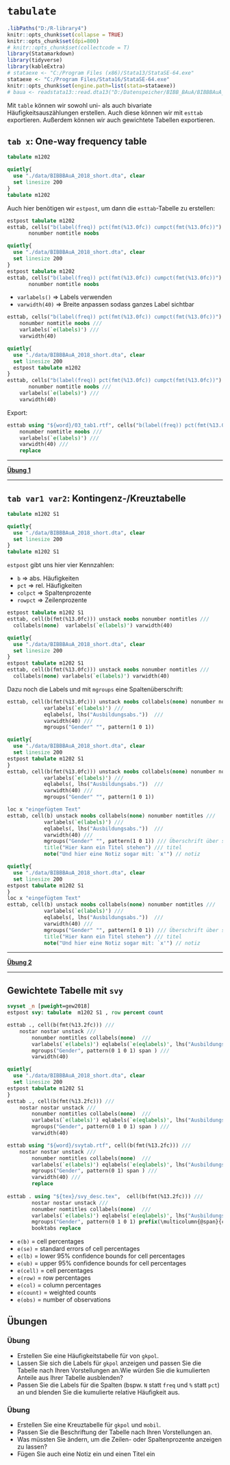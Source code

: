 # `tabulate` {#tab} 

```r
.libPaths("D:/R-library4")
knitr::opts_chunk$set(collapse = TRUE)
knitr::opts_chunk$set(dpi=800)
# knitr::opts_chunk$set(collectcode = T)
library(Statamarkdown)
library(tidyverse)
library(kableExtra)
# stataexe <- "C:/Program Files (x86)/Stata13/StataSE-64.exe"
stataexe <- "C:/Program Files/Stata16/StataSE-64.exe"
knitr::opts_chunk$set(engine.path=list(stata=stataexe))
# baua <- readstata13::read.dta13("D:/Datenspeicher/BIBB_BAuA/BIBBBAuA_2018_suf1.0.dta",convert.factors = F)
```




Mit `table` können wir sowohl uni- als auch bivariate Häufigkeitsauszählungen erstellen. 
Auch diese können wir mit `esttab` exportieren.
Außerdem können wir auch gewichtete Tabellen exportieren.

## `tab x`: One-way frequency table

```stata
tabulate m1202
```


```stata
quietly{
  use "./data/BIBBBAuA_2018_short.dta", clear
  set linesize 200
}
tabulate m1202
```

Auch hier benötigen wir `estpost`, um dann die `esttab`-Tabelle zu erstellen:

```stata
estpost tabulate m1202
esttab, cells("b(label(freq)) pct(fmt(%13.0fc)) cumpct(fmt(%13.0fc))") ///
       nonumber nomtitle noobs
```


```stata
quietly{
  use "./data/BIBBBAuA_2018_short.dta", clear
  set linesize 200
}
estpost tabulate m1202
esttab, cells("b(label(freq)) pct(fmt(%13.0fc)) cumpct(fmt(%13.0fc))") ///
       nonumber nomtitle noobs
```

+ `varlabels()`  $\Rightarrow$ Labels verwenden
+ `varwidth(40)` $\Rightarrow$ Breite anpassen sodass ganzes Label sichtbar
```stata
esttab, cells("b(label(freq)) pct(fmt(%13.0fc)) cumpct(fmt(%13.0fc))") ///	 
	nonumber nomtitle noobs ///
	varlabels(`e(labels)') ///	
	varwidth(40) 
```



```stata
quietly{
  use "./data/BIBBBAuA_2018_short.dta", clear
  set linesize 200
  estpost tabulate m1202
}
esttab, cells("b(label(freq)) pct(fmt(%13.0fc)) cumpct(fmt(%13.0fc))") ///
       nonumber nomtitle noobs ///
	varlabels(`e(labels)') ///	
	varwidth(40) 
```


Export:
```stata
esttab using "${word}/03_tab1.rtf", cells("b(label(freq)) pct(fmt(%13.0fc)) cumpct(fmt(%13.0fc))") ///
	nonumber nomtitle noobs ///
	varlabels(`e(labels)') ///
	varwidth(40) ///
	replace 
```


***

**[Übung 1](#table1)**

***

## `tab var1 var2`: Kontingenz-/Kreuztabelle

```stata
tabulate m1202 S1
```


```stata
quietly{
  use "./data/BIBBBAuA_2018_short.dta", clear
  set linesize 200
}
tabulate m1202 S1
```

`estpost` gibt uns hier vier Kennzahlen:

+ `b`     $\Rightarrow$ abs. Häufigkeiten
+ `pct`     $\Rightarrow$  rel. Häufigkeiten
+ `colpct`    $\Rightarrow$ Spaltenprozente
+ `rowpct`    $\Rightarrow$ Zeilenprozente

```stata
estpost tabulate m1202 S1
esttab, cell(b(fmt(%13.0fc))) unstack noobs nonumber nomtitles ///
  collabels(none)  varlabels(`e(labels)') varwidth(40)
```


```stata
quietly{
  use "./data/BIBBBAuA_2018_short.dta", clear
  set linesize 200
}
estpost tabulate m1202 S1
esttab, cell(b(fmt(%13.0fc))) unstack noobs nonumber nomtitles ///
  collabels(none) varlabels(`e(labels)') varwidth(40)
```

Dazu noch die Labels und mit `mgroups` eine Spaltenüberschrift:
```stata
esttab, cell(b(fmt(%13.0fc))) unstack noobs collabels(none) nonumber nomtitles ///
			varlabels(`e(labels)') ///
			eqlabels(, lhs("Ausbildungsabs."))  ///
			varwidth(40) /// 
			mgroups("Gender" "", pattern(1 0 1))
```


```stata
quietly{
  use "./data/BIBBBAuA_2018_short.dta", clear
  set linesize 200
estpost tabulate m1202 S1
}
esttab, cell(b(fmt(%13.0fc))) unstack noobs collabels(none) nonumber nomtitles ///
			varlabels(`e(labels)') ///
			eqlabels(, lhs("Ausbildungsabs."))  ///
			varwidth(40) ///
			mgroups("Gender" "", pattern(1 0 1))
```


```stata
loc x "eingefügtem Text"
esttab, cell(b) unstack noobs collabels(none) nonumber nomtitles ///
			varlabels(`e(labels)') ///
			eqlabels(, lhs("Ausbildungsabs."))  ///
			varwidth(40) ///
			mgroups("Gender" "", pattern(1 0 1)) /// Überschrift über spalten
			title("Hier kann ein Titel stehen") /// titel
			note("Und hier eine Notiz sogar mit: `x'") // notiz
```

```stata
quietly{
  use "./data/BIBBBAuA_2018_short.dta", clear
  set linesize 200
estpost tabulate m1202 S1
}
loc x "eingefügtem Text"
esttab, cell(b) unstack noobs collabels(none) nonumber nomtitles ///
			varlabels(`e(labels)') ///
			eqlabels(, lhs("Ausbildungsabs."))  ///
			varwidth(40) ///
			mgroups("Gender" "", pattern(1 0 1)) /// Überschrift über spalten
			title("Hier kann ein Titel stehen") /// titel
			note("Und hier eine Notiz sogar mit: `x'") // notiz
```


***

**[Übung 2](#table2)**

***



## Gewichtete Tabelle mit `svy`


```stata
svyset _n [pweight=gew2018]
estpost svy: tabulate  m1202 S1 , row percent count
```


```stata
esttab ., cell(b(fmt(%13.2fc))) ///
    nostar nostar unstack ///
		nonumber nomtitles collabels(none)  ///
		varlabels(`e(labels)') eqlabels(`e(eqlabels)', lhs("Ausbildungsabs.")) ///
		mgroups("Gender", pattern(0 1 0 1) span ) ///
		varwidth(40)
```


```stata
quietly{
  use "./data/BIBBBAuA_2018_short.dta", clear
  set linesize 200
estpost tabulate m1202 S1
}
esttab ., cell(b(fmt(%13.2fc))) ///
    nostar nostar unstack ///
		nonumber nomtitles collabels(none)  ///
		varlabels(`e(labels)') eqlabels(`e(eqlabels)', lhs("Ausbildungsabs.")) ///
		mgroups("Gender", pattern(0 1 0 1) span ) ///
		varwidth(40)
```


```stata
esttab using "${word}/svytab.rtf", cell(b(fmt(%13.2fc))) ///
    nostar nostar unstack ///
		nonumber nomtitles collabels(none)  ///
		varlabels(`e(labels)') eqlabels(`e(eqlabels)', lhs("Ausbildungsabs.")) ///
		mgroups("Gender", pattern(0 1) span ) ///
		varwidth(40) ///
		replace
	
esttab . using "${tex}/svy_desc.tex",  cell(b(fmt(%13.2fc))) ///
		nostar nostar unstack ///
		nonumber nomtitles collabels(none)  ///
		varlabels(`e(labels)') eqlabels(`e(eqlabels)', lhs("Ausbildungsabs."))  ///
		mgroups("Gender", pattern(0 1 0 1) prefix(\multicolumn{@span}{c}{) suffix(}) span erepeat(\cmidrule(lr){@span})) ///
		booktabs replace
```



+ `e(b)` =  cell percentages
+ `e(se)` =  standard errors of cell percentages
+ `e(lb)` =  lower 95% confidence bounds for cell percentages
+ `e(ub)` =  upper 95% confidence bounds for cell percentages
+ `e(cell)` =  cell percentages
+ `e(row)` =  row percentages
+ `e(col)` =  column percentages
+ `e(count)` =  weighted counts
+ `e(obs)` =  number of observations




## Übungen

### Übung {#table1}

+ Erstellen Sie eine Häufigkeitstabelle für von `gkpol`. 
+ Lassen Sie sich die Labels für `gkpol` anzeigen und passen Sie die Tabelle nach Ihren Vorstellungen an.Wie würden Sie die kumulierten Anteile aus Ihrer Tabelle ausblenden?
+ Passen Sie die Labels für die Spalten (bspw. `N` statt `freq` und `%` statt `pct`) an und blenden Sie die kumulierte relative Häufigkeit aus.

### Übung {#table2}

+ Erstellen Sie eine Kreuztabelle für `gkpol` und `mobil`. 
+ Passen Sie die Beschriftung der Tabelle nach Ihren Vorstellungen an. 
+ Was müssten Sie ändern, um die Zeilen- oder Spaltenprozente anzeigen zu lassen?
+ Fügen Sie auch eine Notiz ein und einen Titel ein

